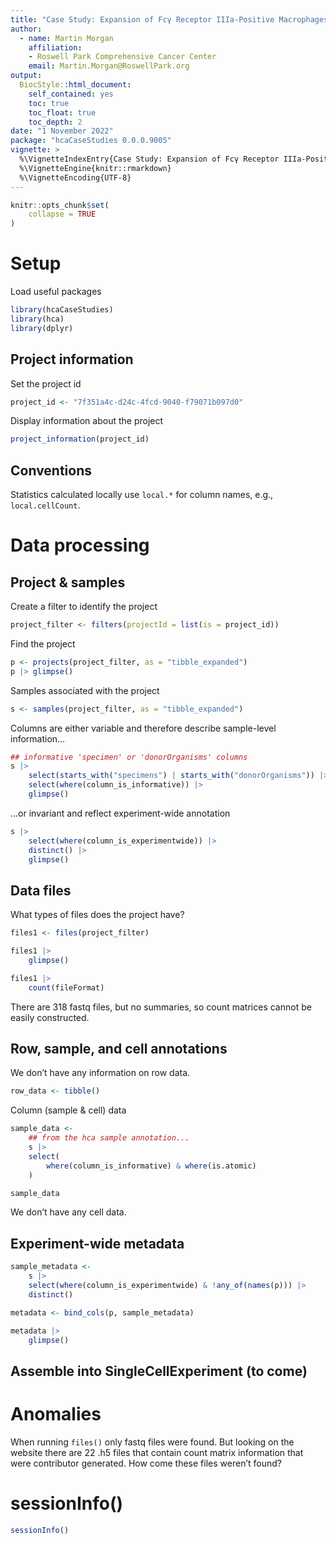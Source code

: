```yaml
---
title: "Case Study: Expansion of Fcγ Receptor IIIa-Positive Macrophages, Ficolin 1-Positive Monocyte-Derived Dendritic Cells, and Plasmacytoid Dendritic Cells Associated With Severe Skin Disease in Systemic Sclerosis"
author:
  - name: Martin Morgan
    affiliation:
    - Roswell Park Comprehensive Cancer Center
    email: Martin.Morgan@RoswellPark.org
output:
  BiocStyle::html_document:
    self_contained: yes
    toc: true
    toc_float: true
    toc_depth: 2
date: "1 November 2022"
package: "hcaCaseStudies 0.0.0.9005"
vignette: >
  %\VignetteIndexEntry{Case Study: Expansion of Fcγ Receptor IIIa-Positive Macrophages, Ficolin 1-Positive Monocyte-Derived Dendritic Cells, and Plasmacytoid Dendritic Cells Associated With Severe Skin Disease in Systemic Sclerosis }
  %\VignetteEngine{knitr::rmarkdown}
  %\VignetteEncoding{UTF-8}
---
```


```r
knitr::opts_chunk$set(
    collapse = TRUE
)
```

# Setup

Load useful packages

```r
library(hcaCaseStudies)
library(hca)
library(dplyr)
```

## Project information

Set the project id

```r
project_id <- "7f351a4c-d24c-4fcd-9040-f79071b097d0"
```

Display information about the project

```r
project_information(project_id)
```

## Conventions

Statistics calculated locally use `local.*` for column names, e.g.,
`local.cellCount`.

# Data processing

## Project & samples

Create a filter to identify the project

```r
project_filter <- filters(projectId = list(is = project_id))
```

Find the project

```r
p <- projects(project_filter, as = "tibble_expanded")
p |> glimpse()
```

Samples associated with the project

```r
s <- samples(project_filter, as = "tibble_expanded")
```

Columns are either variable and therefore describe sample-level
information...

```r
## informative 'specimen' or 'donorOrganisms' columns
s |>
    select(starts_with("specimens") | starts_with("donorOrganisms")) |>
    select(where(column_is_informative)) |>
    glimpse()
```

...or invariant and reflect experiment-wide annotation

```r
s |>
    select(where(column_is_experimentwide)) |>
    distinct() |>
    glimpse()
```

## Data files

What types of files does the project have?

```r
files1 <- files(project_filter)

files1 |>
    glimpse()

files1 |>
    count(fileFormat)
```

There are 318 fastq files, but no summaries, so count matrices cannot be easily
constructed.

## Row, sample, and cell annotations

We don't have any information on row data.

```r
row_data <- tibble()
```

Column (sample & cell) data

```r
sample_data <-
    ## from the hca sample annotation...
    s |>
    select(
        where(column_is_informative) & where(is.atomic)
    )

sample_data
```

We don't have any cell data.

## Experiment-wide metadata

```r
sample_metadata <-
    s |>
    select(where(column_is_experimentwide) & !any_of(names(p))) |>
    distinct()

metadata <- bind_cols(p, sample_metadata)

metadata |>
    glimpse()
```

## Assemble into SingleCellExperiment (to come)

# Anomalies

When running `files()` only fastq files were found. But looking on the website
there are 22 .h5 files that contain count matrix information that were
contributor generated. How come these files weren't found?


# sessionInfo() {.unnumbered}

```r
sessionInfo()
```

